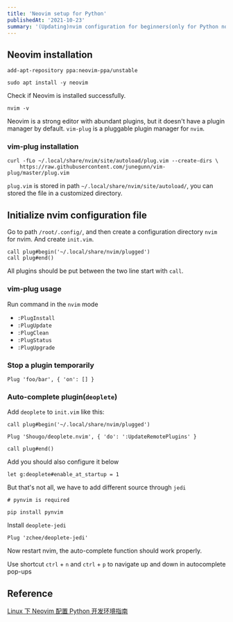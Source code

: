 ```yaml
---
title: 'Neovim setup for Python'
publishedAt: '2021-10-23'
summary: '(Updating)nvim configuration for beginners(only for Python now)'
---
```



## Neovim installation

```
add-apt-repository ppa:neovim-ppa/unstable

sudo apt install -y neovim
```

Check if Neovim is installed successfully.

```
nvim -v
```

Neovim is a strong editor with abundant plugins, but it doesn't have a plugin manager by default. `vim-plug` is a pluggable plugin manager for `nvim`.


### vim-plug installation

```
curl -fLo ~/.local/share/nvim/site/autoload/plug.vim --create-dirs \
    https://raw.githubusercontent.com/junegunn/vim-plug/master/plug.vim
```

`plug.vim` is stored in path `~/.local/share/nvim/site/autoload/`, you can stored the file in a customized directory.


## Initialize nvim configuration file

Go to path `/root/.config/`, and then create a configuration directory `nvim` for nvim. And create `init.vim`.

```vim:init.vim
call plug#begin('~/.local/share/nvim/plugged')
call plug#end()
```

All plugins should be put between the two line start with `call`.


### vim-plug usage

Run command in the `nvim` mode

- `:PlugInstall`
- `:PlugUpdate`
- `:PlugClean`
- `:PlugStatus`
- `:PlugUpgrade`


### Stop a plugin temporarily

```
Plug 'foo/bar', { 'on': [] }
```


### Auto-complete plugin(`deoplete`)

Add `deoplete` to `init.vim` like this:

```vim:init.vim
call plug#begin('~/.local/share/nvim/plugged')

Plug 'Shougo/deoplete.nvim', { 'do': ':UpdateRemotePlugins' }

call plug#end()
```

Add you should also configure it below

```
let g:deoplete#enable_at_startup = 1
```

But that's not all, we have to add different source through `jedi`

```
# pynvim is required

pip install pynvim
```

Install `deoplete-jedi`

```
Plug 'zchee/deoplete-jedi'
```

Now restart nvim, the auto-complete function should work properly.

Use shortcut `ctrl` + `n` and `ctrl` + `p` to  navigate up and down in autocomplete pop-ups 


## Reference

[Linux 下 Neovim 配置 Python 开发环境指南](https://jdhao.github.io/2018/09/05/centos_nvim_install_use_guide/)